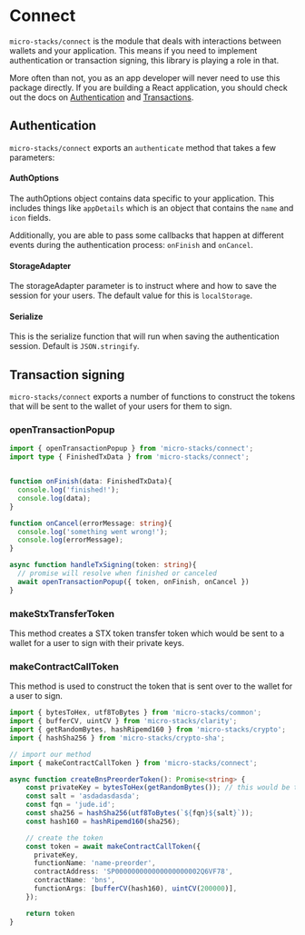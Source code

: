 # Connect

`micro-stacks/connect` is the module that deals with interactions between wallets and your application. This means if you need to implement authentication or transaction signing, this library is playing a role in that.

More often than not, you as an app developer will never need to use this package directly. If you are building a React application, you should check out the docs on [Authentication](../integrations/react/authentication.md) and [Transactions](transactions.md).


## Authentication

`micro-stacks/connect` exports an `authenticate` method that takes a few parameters:

#### AuthOptions

The authOptions object contains data specific to your application. This includes things like `appDetails` which is an object that contains the `name` and `icon` fields.&#x20;

Additionally, you are able to pass some callbacks that happen at different events during the authentication process: `onFinish` and `onCancel`.

#### StorageAdapter

The storageAdapter parameter is to instruct where and how to save the session for your users. The default value for this is `localStorage`.

#### Serialize

This is the serialize function that will run when saving the authentication session. Default is `JSON.stringify`.

## Transaction signing

`micro-stacks/connect` exports a number of functions to construct the tokens that will be sent to the wallet of your users for them to sign.&#x20;

### openTransactionPopup

```typescript
import { openTransactionPopup } from 'micro-stacks/connect';
import type { FinishedTxData } from 'micro-stacks/connect';


function onFinish(data: FinishedTxData){
  console.log('finished!');
  console.log(data);
}

function onCancel(errorMessage: string){
  console.log('something went wrong!');
  console.log(errorMessage);
}

async function handleTxSigning(token: string){
  // promise will resolve when finished or canceled
  await openTransactionPopup({ token, onFinish, onCancel })
}
```

### makeStxTransferToken

This method creates a STX token transfer token which would be sent to a wallet for a user to sign with their private keys.

### makeContractCallToken

This method is used to construct the token that is sent over to the wallet for a user to sign.

```typescript
import { bytesToHex, utf8ToBytes } from 'micro-stacks/common';
import { bufferCV, uintCV } from 'micro-stacks/clarity';
import { getRandomBytes, hashRipemd160 } from 'micro-stacks/crypto';
import { hashSha256 } from 'micro-stacks/crypto-sha';

// import our method
import { makeContractCallToken } from 'micro-stacks/connect';

async function createBnsPreorderToken(): Promise<string> {
    const privateKey = bytesToHex(getRandomBytes()); // this would be the appPrivateKey
    const salt = 'asdadasdasda';
    const fqn = 'jude.id';
    const sha256 = hashSha256(utf8ToBytes(`${fqn}${salt}`));
    const hash160 = hashRipemd160(sha256);

    // create the token
    const token = await makeContractCallToken({
      privateKey,
      functionName: 'name-preorder',
      contractAddress: 'SP000000000000000000002Q6VF78',
      contractName: 'bns',
      functionArgs: [bufferCV(hash160), uintCV(200000)],
    });

    return token
}
```
